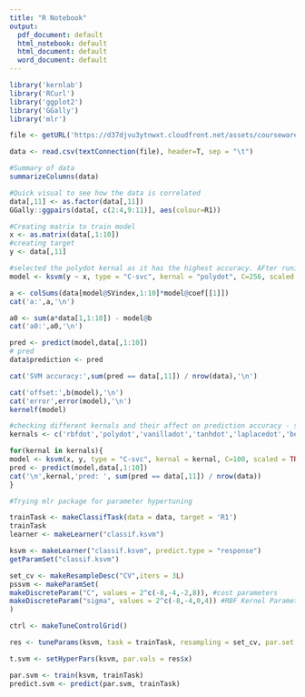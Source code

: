 ```yaml
---
title: "R Notebook"
output:
  pdf_document: default
  html_notebook: default
  html_document: default
  word_document: default
---
```


```r
library('kernlab')
library('RCurl')
library('ggplot2')
library('GGally')
library('mlr')

file <- getURL('https://d37djvu3ytnwxt.cloudfront.net/assets/courseware/v1/e39a3df780dacd5503df6a8322d72cd2/asset-v1:GTx+ISYE6501x+2T2017+type@asset+block/credit_card_data-headers.txt', ssl.verifyhost=FALSE, ssl.verifypeer=FALSE)

data <- read.csv(textConnection(file), header=T, sep = "\t")

#Summary of data
summarizeColumns(data)

```
```r

#Quick visual to see how the data is correlated
data[,11] <- as.factor(data[,11])
GGally::ggpairs(data[, c(2:4,9:11)], aes(colour=R1))


```



```r

#Creating matrix to train model 
x <- as.matrix(data[,1:10])
#creating target 
y <- data[,11]

#selected the polydot kernal as it has the highest accuracy. AFter runing MLR package for parameter hypertuning settled with C=256 for 96% accuracy 
model <- ksvm(y ~ x, type = "C-svc", kernal = "polydot", C=256, scaled = TRUE, cross = 5)

a <- colSums(data[model@SVindex,1:10]*model@coef[[1]])
cat('a:',a,'\n')

a0 <- sum(a*data[1,1:10]) - model@b
cat('a0:',a0,'\n')

pred <- predict(model,data[,1:10])
# pred
data$prediction <- pred

cat('SVM accuracy:',sum(pred == data[,11]) / nrow(data),'\n')

cat('offset:',b(model),'\n')
cat('error',error(model),'\n')
kernelf(model)

```

```r
#checking different kernals and their affect on prediction accuracy - selected polydot for final model 
kernals <- c('rbfdot','polydot','vanilladot','tanhdot','laplacedot','besseldot','anovadot','splinedot','stringdot')

for(kernal in kernals){
model <- ksvm(x, y, type = "C-svc", kernal = kernal, C=100, scaled = TRUE, cross = 5)
pred <- predict(model,data[,1:10])
cat('\n',kernal,'pred: ', sum(pred == data[,11]) / nrow(data))
}
```



```r
#Trying mlr package for parameter hypertuning 

trainTask <- makeClassifTask(data = data, target = 'R1')
trainTask
learner <- makeLearner("classif.ksvm")

ksvm <- makeLearner("classif.ksvm", predict.type = "response")
getParamSet("classif.ksvm")

set_cv <- makeResampleDesc("CV",iters = 3L)
pssvm <- makeParamSet(
makeDiscreteParam("C", values = 2^c(-8,-4,-2,8)), #cost parameters
makeDiscreteParam("sigma", values = 2^c(-8,-4,0,4)) #RBF Kernel Parameter
)

ctrl <- makeTuneControlGrid()

res <- tuneParams(ksvm, task = trainTask, resampling = set_cv, par.set = pssvm, control = ctrl,measures = acc)

t.svm <- setHyperPars(ksvm, par.vals = res$x)

par.svm <- train(ksvm, trainTask)
predict.svm <- predict(par.svm, trainTask)



```

